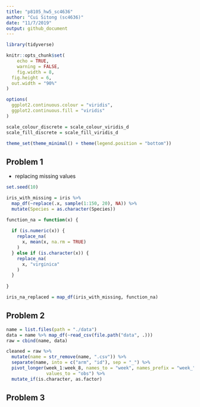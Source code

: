 ```yaml
---
title: "p8105_hw5_sc4636"
author: "Cui Sitong (sc4636)"
date: "11/7/2019"
output: github_document
---
```


```r
library(tidyverse)

knitr::opts_chunk$set(
	echo = TRUE,
	warning = FALSE,
	fig.width = 8, 
  fig.height = 6,
  out.width = "90%"
)

options(
  ggplot2.continuous.colour = "viridis",
  ggplot2.continuous.fill = "viridis"
)

scale_colour_discrete = scale_colour_viridis_d
scale_fill_discrete = scale_fill_viridis_d

theme_set(theme_minimal() + theme(legend.position = "bottom"))
```

## Problem 1

* replacing missing values

```r
set.seed(10)

iris_with_missing = iris %>% 
  map_df(~replace(.x, sample(1:150, 20), NA)) %>%
  mutate(Species = as.character(Species))

function_na = function(x) {
  
  if (is.numeric(x)) {
    replace_na(
      x, mean(x, na.rm = TRUE)
    )
  } else if (is.character(x)) {
    replace_na(
      x, "virginica"
    )
  }
  
}

iris_na_replaced = map_df(iris_with_missing, function_na)
```

## Problem 2

```r
name = list.files(path = "./data")
data = name %>% map_df(~read_csv(file.path("data", .)))
raw = cbind(name, data)

cleaned = raw %>% 
  mutate(name = str_remove(name, ".csv")) %>% 
  separate(name, into = c("arm", "id"), sep = "_") %>% 
  pivot_longer(week_1:week_8, names_to = "week", names_prefix = "week_",
               values_to = "obs") %>% 
  mutate_if(is.character, as.factor)


```

## Problem 3

```r

```










